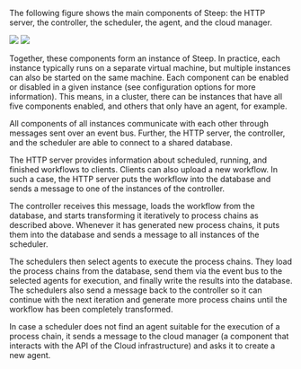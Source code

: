 
The following figure shows the main components of Steep: the HTTP server,
the controller, the scheduler, the agent, and the cloud manager.

<img className="max-w-[16rem] mx-auto dark:hidden" src={Architecture} />
<img className="max-w-[16rem] mx-auto hidden dark:block" src={ArchitectureLight} />

Together, these components form an instance of Steep. In practice, each
instance typically runs on a separate virtual machine, but multiple instances
can also be started on the same machine. Each component can be enabled or
disabled in a given instance (see <DocsLink href="#steepyaml">configuration options</DocsLink> 
for more information). This means, in a cluster, there can be instances
that have all five components enabled, and others that only have an agent,
for example.

All components of all instances communicate with each other through messages
sent over an event bus. Further, the HTTP server, the controller, and the
scheduler are able to connect to a shared database.

The HTTP server provides information about scheduled, running, and finished
workflows to clients. Clients can also upload a new workflow. In such a case,
the HTTP server puts the workflow into the database and sends a message to one
of the instances of the controller.

The controller receives this message, loads the workflow from the database,
and starts transforming it iteratively to process chains as
described <DocsLink href="#workflow-scheduling">above</DocsLink>.
Whenever it has generated new process chains, it puts them into the database
and sends a message to all instances of the scheduler.

The schedulers then select agents to execute the process chains. They load the
process chains from the database, send them via the event bus to the selected
agents for execution, and finally write the results into the database. The
schedulers also send a message back to the controller so it can continue with
the next iteration and generate more process chains until the workflow has been
completely transformed.

In case a scheduler does not find an agent suitable for the execution of a
process chain, it sends a message to the cloud manager (a component that
interacts with the API of the Cloud infrastructure) and asks it to create a
new agent.
